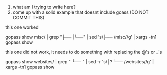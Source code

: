 
1. what am I trying to write here?
2. come up with a solid example that doesnt include goass (DO NOT COMMIT THIS)

this one worked

gopass show misc/ | grep "├── \|└──" | sed 's/├── /misc\//g' | xargs -tn1 gopass show

this one did not work, it needs to do something with replacing the @'s or _'s

gopass show websites/ | grep " └── " | sed -r 's/│?   └── /websites\//g' | xargs -tn1 gopass show
